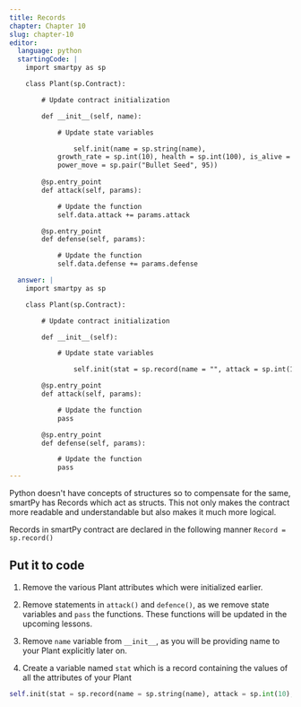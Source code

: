 ```yaml
---
title: Records
chapter: Chapter 10
slug: chapter-10
editor:
  language: python
  startingCode: |
    import smartpy as sp

    class Plant(sp.Contract):

        # Update contract initialization

        def __init__(self, name):

            # Update state variables

        		self.init(name = sp.string(name),
            growth_rate = sp.int(10), health = sp.int(100), is_alive = True,
            power_move = sp.pair("Bullet Seed", 95))
   
        @sp.entry_point
        def attack(self, params):

            # Update the function
            self.data.attack += params.attack

        @sp.entry_point
        def defense(self, params):

            # Update the function
            self.data.defense += params.defense

  answer: |  
    import smartpy as sp

    class Plant(sp.Contract):

        # Update contract initialization

        def __init__(self):

            # Update state variables

        		self.init(stat = sp.record(name = "", attack = sp.int(10), defence = sp.int(10), health = sp.int(100), growth_rate = sp.int(10), is_alive = True))

        @sp.entry_point
        def attack(self, params):

            # Update the function
            pass

        @sp.entry_point
        def defense(self, params):

            # Update the function
            pass
---
```


Python doesn't have concepts of structures so to compensate for the same, smartPy has Records which act as structs. This not only makes the contract more readable and understandable but also makes it much more logical.

Records in smartPy contract are declared in the following manner `Record = sp.record()`

## Put it to code

1) Remove the various Plant attributes which were initialized earlier.

2) Remove statements in `attack()` and `defence()`, as we remove state variables and `pass` the functions. These functions will be updated in the upcoming lessons.

3) Remove `name` variable from `__init__`, as you will be providing name to your Plant explicitly later on. 

4) Create a variable named `stat` which is a record containing the values of all the attributes of your Plant
```python
self.init(stat = sp.record(name = sp.string(name), attack = sp.int(10), defence = sp.int(10), health = sp.int(100), growth_rate = sp.int(10), is_alive = True))
```
